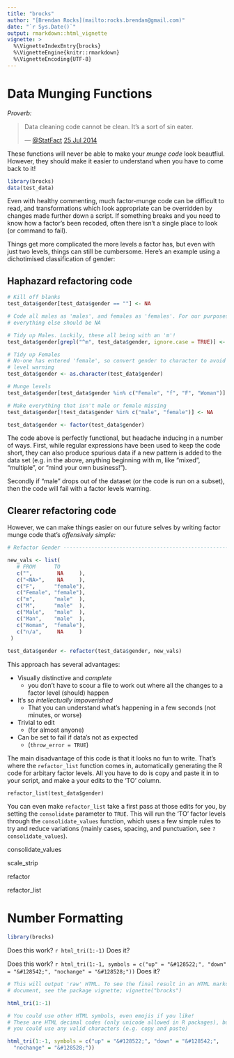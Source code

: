 ```yaml
---
title: "brocks"
author: "[Brendan Rocks](mailto:rocks.brendan@gmail.com)"
date: "`r Sys.Date()`"
output: rmarkdown::html_vignette
vignette: >
  %\VignetteIndexEntry{brocks}
  %\VignetteEngine{knitr::rmarkdown}
  %\VignetteEncoding{UTF-8}
---
```


# Data Munging Functions

*Proverb:*

> Data cleaning code cannot be clean. It's a sort of sin eater.
>
> --- [\@StatFact](https://twitter.com/StatFact) 
> [25 Jul 2014](https://twitter.com/statfact/status/492753200190341120)

These functions will never be able to make your *munge code* look beautfiul. However, they should make it easier to understand when you have to come back to it!

```r
library(brocks)
data(test_data)
```

Even with healthy commenting, much factor-munge code can be difficult to read, and transformations which look appropriate can be overridden by changes made further down a script. If something breaks and you need to know how a factor's been recoded, often there isn't a single place to look (or command to fail).

Things get more complicated the more levels a factor has, but even with just two levels, things can still be cumbersome. Here's an example using a dichotimised classification of gender:

## Haphazard refactoring code

```r
# Kill off blanks
test_data$gender[test_data$gender == ""] <- NA

# Code all males as 'males', and females as 'females'. For our purposes, 
# everything else should be NA

# Tidy up Males. Luckily, these all being with an 'm'!
test_data$gender[grepl("^m", test_data$gender, ignore.case = TRUE)] <- "male"

# Tidy up Females
# No-one has entered 'female', so convert gender to character to avoid factor 
# level warning
test_data$gender <- as.character(test_data$gender)

# Munge levels
test_data$gender[test_data$gender %in% c("Female", "f", "F", "Woman")] <- "female"

# Make everything that isn't male or female missing
test_data$gender[!test_data$gender %in% c("male", "female")] <- NA

test_data$gender <- factor(test_data$gender)

```

The code above is perfectly functional, but headache inducing in a number of ways. First, while regular expressions have been used to keep the code short, they can also produce spurious data if a new pattern is added to the data set (e.g. in the above, anything beginning with m, like "mixed", "multiple", or "mind your own business!").

Secondly if "male" drops out of the dataset (or the code is run on a subset), then the code will fail with a factor levels warning.


## Clearer refactoring code

However, we can make things easier on our future selves by writing factor munge code that's *offensively simple:*

```r
# Refactor Gender ---------------------------------------------------------

new_vals <- list(
   # FROM      TO
   c("",        NA     ),
   c("<NA>",    NA     ),
   c("F",      "female"),
   c("Female", "female"),
   c("m",      "male"  ),
   c("M",      "male"  ),
   c("Male",   "male"  ),
   c("Man",    "male"  ),
   c("Woman",  "female"),
   c("n/a",     NA     )
 )
 
test_data$gender <- refactor(test_data$gender, new_vals)

```

This approach has several advantages:

* Visually distinctive and *complete*
  * you don't have to scour a file to work out where all the changes to a factor level (should) happen
* It's so *intellectually impoverished*
  * That you can understand what's happening in a few seconds (not minutes, or worse)
* Trivial to edit
  * (for almost anyone)
* Can be set to fail if data's not as expected 
  * (`throw_error = TRUE`)

The main disadvantage of this code is that it looks no fun to write. That's where the `refactor_list` function comes in, automatically generating the R code for arbitary factor levels. All you have to do is copy and paste it in to your script, and make a your edits to the 'TO' column.


```
refactor_list(test_data$gender)
```

You can even make `refactor_list` take a first pass at those edits for you, by setting the `consolidate` parameter to `TRUE`. This will run the 'TO' factor levels through the `consolidate_values` function, which uses a few simple rules to try and reduce variations (mainly cases, spacing, and punctuation, see `?consolidate_values`).


consolidate_values

scale_strip

refactor

refactor_list



# Number Formatting

```r
library(brocks)
```

Does this work? `r html_tri(1:-1)` Does it?

Does this work? `r html_tri(1:-1, symbols = c("up" = "&#128522;", "down" = "&#128542;", "nochange" = "&#128528;"))` Does it?


```r

# This will output 'raw' HTML. To see the final result in an HTML markdown
# document, see the package vignette; vignette("brocks")

html_tri(1:-1)

# You could use other HTML symbols, even emojis if you like!
# These are HTML decimal codes (only unicode allowed in R packages), but
# you could use any valid characters (e.g. copy and paste)

html_tri(1:-1, symbols = c("up" = "&#128522;", "down" = "&#128542;",
  "nochange" = "&#128528;"))

```
